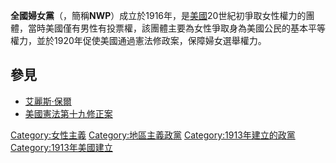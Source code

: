 {{Infobox organization
|name          = 全國婦女黨<br />National Woman's Party
|former name   = Congressional Union for Woman Suffrage
|image         = National Womens Party.jpg
|caption       = 
|formation     = {{Start date and age|1916|6|5}} 
|purpose       = "To secure an amendment to the [[United_States_Constitution|United States Constitution]] enfranchising women" and to pass the [[Equal_Rights_Amendment|ERA]]
|headquarters  = 美國[[華盛頓哥倫比亞特區|華盛頓哥倫比亞特區]]
|key_people    = [[艾麗斯·保爾|艾麗斯·保爾]]、[[露西·伯恩|露西·伯恩]]、{{link-en|安妮·亨利塔·馬丁|Anne Henrietta Martin}}
|website       = {{URL|http://www.nationalwomansparty.org/}}
}}
'''全國婦女黨'''（{{lang-en|'''National Woman's Party'''}}，簡稱'''NWP'''）成立於1916年，是[[美國|美國]]20世紀初爭取女性權力的團體，當時美國僅有男性有投票權，該團體主要為女性爭取身為美國公民的基本平等權力，並於1920年促使美國通過憲法修政案，保障婦女選舉權力。

== 參見 ==
{{Portal|女权主义}}
*[[艾麗斯·保爾|艾麗斯·保爾]]
*[[美國憲法第十九修正案|美國憲法第十九修正案]]

{{Political party-stub}}
[[Category:女性主義|Category:女性主義]]
[[Category:地區主義政黨|Category:地區主義政黨]]
[[Category:1913年建立的政黨|Category:1913年建立的政黨]]
[[Category:1913年美國建立|Category:1913年美國建立]]